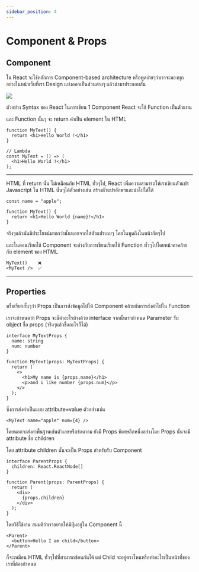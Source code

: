 ```yaml
---
sidebar_position: 4
---
```


# Component & Props

## Component


ใน React จะใช้หลักการ Component-based architecture หรือพูดง่ายๆว่าเราจะมองทุกอย่างในหน้าเว็บที่เรา Design
แบ่งออกเป็นส่วนต่างๆ แล้วนำมาประกอบกัน

<img src={componentImg} />

ตัวอย่าง Syntax ของ React ในการเขียน 1 Component React จะใช้ Function เป็นตัวแทน

และ Function นั้นๆ จะ return ค่าเป็น element ใน HTML

```tsx
function MyText() {
  return <h1>Hello World !</h1>
}

// Lambda
const MyText = () => (
  <h1>Hello World !</h1>
);
```
---

HTML ที่ return นั้น ไม่เหมือนกับ HTML ทั่วๆไป, React เพิ่มความสามารถให้เราเขียนตัวแปร Javascript ใน HTML นั้นๆได้ตัวอย่างเช่น สร้างตัวแปรอักษรและนำไปใส่ได้

```tsx {1,4}
const name = "apple";

function MyText() {
  return <h1>Hello World {name}!</h1>
}
```

จริงๆแล้วมันมีประโยชน์มากกว่านั้นนอกจากใส่ตัวแปรเฉยๆ โดยในพูดถึงในหน้าถัดๆไป


และในตอนเรียกใช้ Component จะต่างกับการเขียนเรียกใช้ Function ทั่วๆไปโดยหน้าตาคล้ายกับ element ของ HTML
```tsx
MyText()    ❌
<MyText />  ✅
```

---

## Properties

หรือเรียกสั้นๆว่า Props เป็นการส่งข้อมูลไปให้ Component คล้ายกับการส่งค่าไปใน Function

เราจะกำหนดว่า Props จะมีค่าอะไรบ้างด้วย interface จากนั้นเรากำหนด Parameter รับ object
ชื่อ props (จริงๆแล้วชื่ออะไรก็ได้)

```tsx {1-4,6,9-10}
interface MyTextProps {
  name: string
  num: number
}

function MyText(props: MyTextProps) {
  return (
    <>
      <h1>My name is {props.name}</h1>
      <p>and i like number {props.num}</p>
    </>
  );
}
```

ซึ่งการส่งค่าเป็นแบบ attribute=value ตัวอย่างเช่น

```tsx
<MyText name="apple" num={4} />
```

โดยนอกจะส่งค่าพื้นฐานเช่นตัวเลขหรือข้อความ ยังมี Props พิเศษอีกหนึ่งอย่างโดย Props นั้นจะมี attribute ชื่อ children

โดย attribute children นั้นจะเป็น Props สำหรับรับ Component

```tsx
interface ParentProps {
  children: React.ReactNode[]
}

function Parent(props: ParentProps) {
  return (
    <div>
      {props.children}
    </div>
  );
}
```

โดยวิธีใช้งาน สมมติว่าเราอยากให้มีปุ่มอยู่ใน Component นี้

```tsx
<Parent>
  <button>Hello I am child</button>
</Parent>
```

ก็จะเหมือน HTML ทั่วๆไปที่สามารถซ้อนกันได้ แต่ Child จะอยู่ตรงไหนหรือทำอะไรเป็นหน้าที่ของเราที่ต้องกำหนด